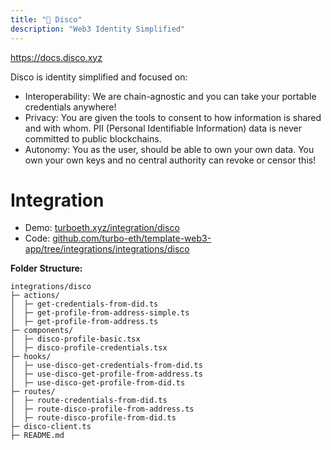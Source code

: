 ```yaml
---
title: "🪩 Disco"
description: "Web3 Identity Simplified"
---
```


https://docs.disco.xyz

Disco is identity simplified and focused on:

- Interoperability: We are chain-agnostic and you can take your portable credentials anywhere!
- Privacy: You are given the tools to consent to how information is shared and with whom. PII (Personal Identifiable Information) data is never committed to public blockchains.
- Autonomy: You as the user, should be able to own your own data. You own your own keys and no central authority can revoke or censor this!

# Integration

- Demo: [turboeth.xyz/integration/disco](https://www.turboeth.xyz/integration/disco)
- Code: [github.com/turbo-eth/template-web3-app/tree/integrations/integrations/disco](https://github.com/turbo-eth/template-web3-app/tree/integrations/integrations/disco)

**Folder Structure:**
```
integrations/disco
├─ actions/
│  ├─ get-credentials-from-did.ts
│  ├─ get-profile-from-address-simple.ts
│  ├─ get-profile-from-address.ts
├─ components/
│  ├─ disco-profile-basic.tsx
│  ├─ disco-profile-credentials.tsx
├─ hooks/
│  ├─ use-disco-get-credentials-from-did.ts
│  ├─ use-disco-get-profile-from-address.ts
│  ├─ use-disco-get-profile-from-did.ts
├─ routes/
│  ├─ route-credentials-from-did.ts
│  ├─ route-disco-profile-from-address.ts
│  ├─ route-disco-profile-from-did.ts
├─ disco-client.ts
├─ README.md
```